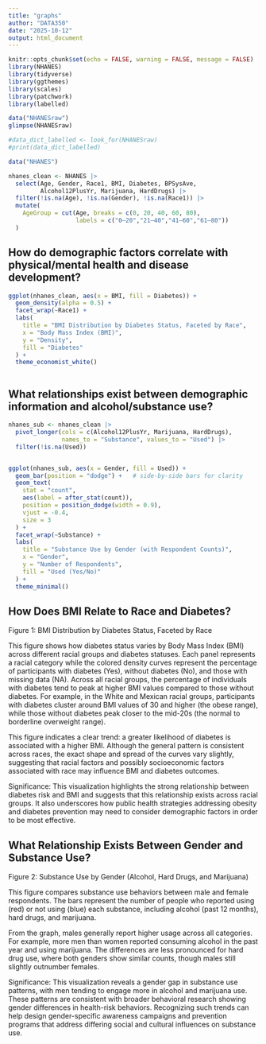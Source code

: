 ```yaml
---
title: "graphs"
author: "DATA350"
date: "2025-10-12"
output: html_document
---
```


```r
knitr::opts_chunk$set(echo = FALSE, warning = FALSE, message = FALSE)
library(NHANES)
library(tidyverse)
library(ggthemes)
library(scales)
library(patchwork)
library(labelled)

```

```r
data("NHANESraw")
glimpse(NHANESraw)

```

```r
#data_dict_labelled <- look_for(NHANESraw)
#print(data_dict_labelled)
```

```r

data("NHANES")

nhanes_clean <- NHANES |>
  select(Age, Gender, Race1, BMI, Diabetes, BPSysAve,
         Alcohol12PlusYr, Marijuana, HardDrugs) |>
  filter(!is.na(Age), !is.na(Gender), !is.na(Race1)) |>
  mutate(
    AgeGroup = cut(Age, breaks = c(0, 20, 40, 60, 80),
                   labels = c("0–20","21–40","41–60","61–80"))
  )


```
## How do demographic factors correlate with physical/mental health and disease development?
```r
ggplot(nhanes_clean, aes(x = BMI, fill = Diabetes)) +
  geom_density(alpha = 0.5) +
  facet_wrap(~Race1) +
  labs(
    title = "BMI Distribution by Diabetes Status, Faceted by Race",
    x = "Body Mass Index (BMI)",
    y = "Density",
    fill = "Diabetes"
  ) +
  theme_economist_white()



```

## What relationships exist between demographic information and alcohol/substance use?

```r

nhanes_sub <- nhanes_clean |>
  pivot_longer(cols = c(Alcohol12PlusYr, Marijuana, HardDrugs),
               names_to = "Substance", values_to = "Used") |>
  filter(!is.na(Used))


ggplot(nhanes_sub, aes(x = Gender, fill = Used)) +
  geom_bar(position = "dodge") +   # side-by-side bars for clarity
  geom_text(
    stat = "count",
    aes(label = after_stat(count)),
    position = position_dodge(width = 0.9),
    vjust = -0.4,
    size = 3
  ) +
  facet_wrap(~Substance) +
  labs(
    title = "Substance Use by Gender (with Respondent Counts)",
    x = "Gender",
    y = "Number of Respondents",
    fill = "Used (Yes/No)"
  ) +
  theme_minimal()


```

## How Does BMI Relate to Race and Diabetes?

Figure 1: BMI Distribution by Diabetes Status, Faceted by Race

This figure shows how diabetes status  varies by Body Mass Index (BMI) across different racial groups and diabetes statuses. Each panel represents a racial category while the colored density curves represent the percentage of participants with diabetes (Yes), without diabetes (No), and those with missing data (NA).
Across all racial groups, the percentage of individuals with diabetes tend to peak at higher BMI values compared to those without diabetes. For example, in the White and Mexican racial groups, participants with diabetes cluster around BMI values of 30 and higher (the obese range), while those without diabetes peak closer to the mid-20s (the normal to borderline overweight range).

This figure indicates a clear trend: a greater likelihood of diabetes is associated with a higher BMI. Although the general pattern is consistent across races, the exact shape and spread of the curves vary slightly, suggesting that racial factors and possibly socioeconomic factors associated with race may influence BMI and diabetes outcomes.


Significance:
This visualization highlights the strong relationship between diabetes risk and BMI  and suggests that this relationship exists across racial groups. It also underscores how public health strategies addressing obesity and diabetes prevention may need to consider demographic factors in order to be most effective.


## What Relationship Exists Between Gender and Substance Use?

Figure 2: Substance Use by Gender (Alcohol, Hard Drugs, and Marijuana)

This figure compares substance use behaviors between male and female respondents. The bars represent the number of people who reported using (red) or not using (blue) each substance, including alcohol (past 12 months), hard drugs, and marijuana.

From the graph, males generally report higher usage across all categories. For example, more men than women reported consuming alcohol in the past year and using marijuana. The differences are less pronounced for hard drug use, where both genders show similar counts, though males still slightly outnumber females.

Significance:
This visualization reveals a gender gap in substance use patterns, with men tending to engage more in alcohol and marijuana use. These patterns are consistent with broader behavioral research showing gender differences in health-risk behaviors. Recognizing such trends can help design gender-specific awareness campaigns and prevention programs that address differing social and cultural influences on substance use.
